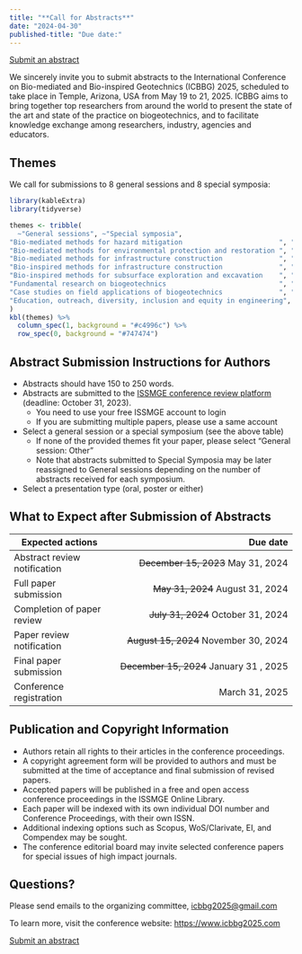 ```yaml
---
title: "**Call for Abstracts**"
date: "2024-04-30"
published-title: "Due date:"
---
```



[Submit an abstract](https://www.issmge.org/publications/review-platform/conferences/icbbg2025/submit-abstract){.btn .btn-primary}

We sincerely invite you to submit abstracts to the International Conference on Bio-mediated and Bio-inspired Geotechnics (ICBBG) 2025, scheduled to take place in Temple, Arizona, USA from May 19 to 21, 2025. 
ICBBG aims to bring together top researchers from around the world to present the state of the art and state of the practice on biogeotechnics, and to facilitate knowledge exchange among researchers, industry, agencies and educators.

## Themes

We call for submissions to 8 general sessions and 8 special symposia:

```r
library(kableExtra)
library(tidyverse)

themes <- tribble(
  ~"General sessions", ~"Special symposia",
"Bio-mediated methods for hazard mitigation                        ", "Bio-inspired Tunneling                         ",
"Bio-mediated methods for environmental protection and restoration ", "Asia experiences on bio-mediated geotechnics   ",
"Bio-mediated methods for infrastructure construction              ", "Europe experiences on bio-mediated geotechnics ",
"Bio-inspired methods for infrastructure construction              ", "Biopolymer treated soils                       ",
"Bio-inspired methods for subsurface exploration and excavation    ", "Delivery strategies for MICP                   ",
"Fundamental research on biogeotechnics                            ", "MICP for sustainable geoenergy applications    ",
"Case studies on field applications of biogeotechnics              ", "Fungal treatment of soils                      ",
"Education, outreach, diversity, inclusion and equity in engineering", "Build with nature                              ",
) 
kbl(themes) %>%
  column_spec(1, background = "#c4996c") %>%
  row_spec(0, background = "#747474")
```

## Abstract Submission Instructions for Authors

- Abstracts should have 150 to 250 words.
- Abstracts are submitted to the [ISSMGE conference review platform](https://www.issmge.org/publications/review-platform/conferences/icbbg2025/submit-abstract) (deadline: October 31, 2023).
  - You need to use your free ISSMGE account to login
  - If you are submitting multiple papers, please use a same account
- Select a general session or a special symposium (see the above table)
  - If none of the provided themes fit your paper, please select "General session: Other"
  - Note that abstracts submitted to Special Symposia may be later reassigned to General sessions depending on the number of abstracts received for each symposium.
- Select a presentation type (oral, poster or either)

## What to Expect after Submission of Abstracts


| Expected actions             |                                              Due date |
|------------------------------|------------------------------------------------------:|
| Abstract review notification |     ~~December 15, 2023~~ [May 31, 2024 ]{.highlight} |
| Full paper submission        |        ~~May 31, 2024~~ [August 31, 2024]{.highlight} |
| Completion of paper review   |      ~~July 31, 2024~~ [October 31, 2024]{.highlight} |
| Paper review notification    |   ~~August 15, 2024~~ [November 30, 2024]{.highlight} |
| Final paper submission       | ~~December 15, 2024~~ [January 31 , 2025]{.highlight} |
| Conference registration      |                                        March 31, 2025 |


## Publication and Copyright Information

- Authors retain all rights to their articles in the conference proceedings.
- A copyright agreement form will be provided to authors and must be submitted at the time of acceptance and final submission of revised papers.
- Accepted papers will be published in a free and open access conference proceedings in the ISSMGE Online Library.
- Each paper will be indexed with its own individual DOI number and Conference Proceedings, with their own ISSN.
- Additional indexing options such as Scopus, WoS/Clarivate, EI, and Compendex may be sought.
- The conference editorial board may invite selected conference papers for special issues of high impact journals.

## Questions?

Please send emails to the organizing committee, <icbbg2025@gmail.com>

To learn more, visit the conference website: <https://www.icbbg2025.com>

[Submit an abstract](https://www.issmge.org/publications/review-platform/conferences/icbbg2025/submit-abstract){.btn .btn-primary}
